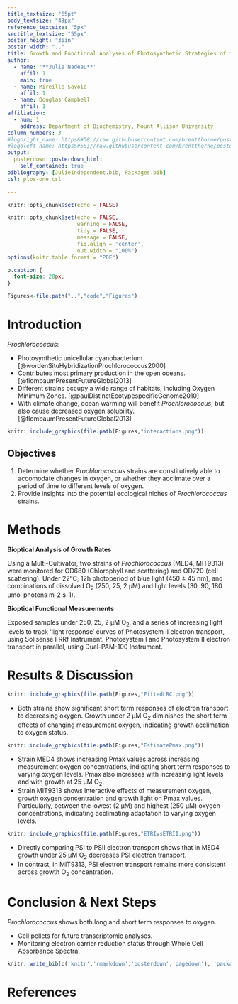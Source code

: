 ```yaml
---
title_textsize: "65pt"
body_textsize: "43px"
reference_textsize: "5px"
sectitle_textsize: "55px"
poster_height: "36in"
poster.width: ".." 
title: Growth and Functional Analyses of Photosynthetic Strategies of *Prochlorococcus* Strains Under Varying Oxygen
author:
  - name: '**Julie Nadeau**'
    affil: 1
    main: true
  - name: Mireille Savoie
    affil: 1
  - name: Douglas Campbell
    affil: 1
affiliation: 
  - num: 1
    address: Department of Biochemistry, Mount Allison University
column_numbers: 3
#logoright_name: https&#58;//raw.githubusercontent.com/brentthorne/posterdown/master/images/betterhexlogo.png
#logoleft_name: https&#58;//raw.githubusercontent.com/brentthorne/posterdown/master/images/betterhexlogo.png
output: 
  posterdown::posterdown_html:
    self_contained: true
bibliography: [JulieIndependent.bib, Packages.bib]
csl: plos-one.csl

---
```


```r
knitr::opts_chunk$set(echo = FALSE)
```

```r
knitr::opts_chunk$set(echo = FALSE,
                      warning = FALSE,
                      tidy = FALSE,
                      message = FALSE,
                      fig.align = 'center',
                      out.width = "100%")
options(knitr.table.format = "PDF") 
```

```css
p.caption {
  font-size: 28px;
}
```

``` r
Figures<-file.path("..","code","Figures")
```

# Introduction

*Prochlorococcus*:
<p class="forceBreak"></p>
- Photosynthetic unicellular cyanobacterium [@wordenSituHybridizationProchlorococcus2000]
- Contributes most primary production in the open oceans. [@flombaumPresentFutureGlobal2013]
- Different strains occupy a wide range of habitats, including Oxygen Minimum Zones. [@paulDistinctEcotypespecificGenome2010]
- With climate change, ocean warming will benefit *Prochlorococcus*, but also cause decreased oxygen solubility.[@flombaumPresentFutureGlobal2013]
```r
knitr::include_graphics(file.path(Figures,"interactions.png"))
```

## Objectives

1. Determine whether *Prochlorococcus* strains are constitutively able to accomodate changes in oxygen, or whether they acclimate over a period of time to different levels of oxygen.
2. Provide insights into the potential ecological niches of *Prochlorococcus* strains.

# Methods

**Bioptical Analysis of Growth Rates**

Using a Multi-Cultivator, two strains of *Prochlorococcus* (MED4, MIT9313) were monitored for OD680 (Chlorophyll and scattering) and OD720 (cell scattering).
Under 22°C, 12h photoperiod of blue light (450 ± 45 nm), and combinations of dissolved O~2~ (250, 25, 2 µM) and light levels (30, 90, 180 µmol photons m-2 s-1).


**Bioptical Functional Measurements**

Exposed samples under 250, 25, 2 µM O~2~, and a series of increasing light levels to track 'light response' curves of Photosystem II electron transport, using Solisense FRRf  Instrument. Photosystem I and Photosystem II electron transport in parallel, using Dual-PAM-100 Instrument. 

# Results & Discussion

```r
knitr::include_graphics(file.path(Figures,"FittedLRC.png"))
```
 - Both strains show significant short term responses of electron transport to decreasing oxygen. Growth under 2 µM O~2~ diminishes the short term effects of changing measurement oxygen, indicating growth acclimation to oxygen status.
```r
knitr::include_graphics(file.path(Figures,"EstimatePmax.png"))
```
 - Strain MED4 shows increasing Pmax values across increasing measurement oxygen concentrations, indicating short term responses to varying oxygen levels. Pmax also incresses with increasing light levels and with growth at 25 µM O~2~.
- Strain MIT9313 shows interactive effects of measurement oxygen, growth oxygen concentration and growth light on Pmax values. Particularly, between the lowest (2 µM) and highest (250 µM) oxygen concentrations, indicating acclimating adaptation to varying oxygen levels.
```r
knitr::include_graphics(file.path(Figures,"ETRIvsETRII.png"))
```
- Directly comparing PSI to PSII electron transport shows that in MED4 growth under 25 µM O~2~ decreases PSI electron transport. 
- In contrast, in MIT9313, PSI electron transport remains more consistent across growth O~2~ concentration. 

# Conclusion & Next Steps
*Prochlorococcus* shows both long and short term responses to oxygen. 
<p class="forceBreak"></p>
- Cell pellets for future transcriptomic analyses.
- Monitoring electron carrier reduction status through Whole Cell Absorbance Spectra.

```r
knitr::write_bib(c('knitr','rmarkdown','posterdown','pagedown'), 'packages.bib')
```
# References
<font size="6.5"> <div id="refs"></div> </font>


